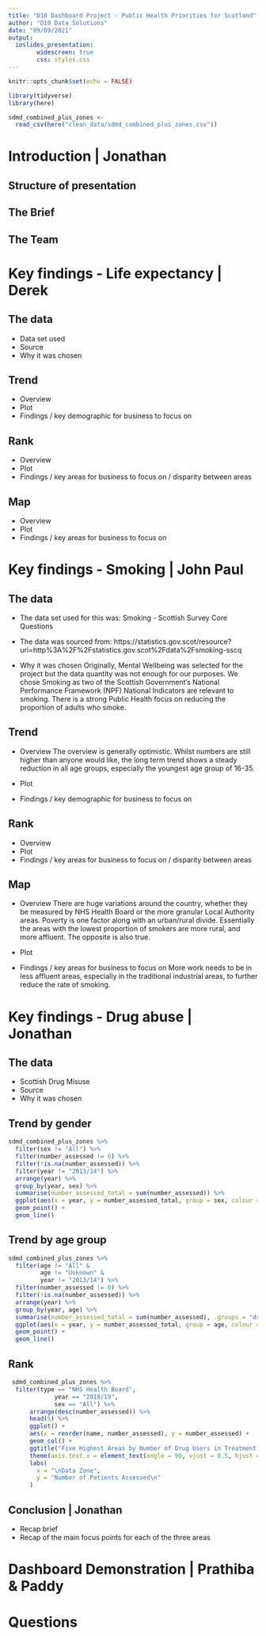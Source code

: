 ```yaml
---
title: "D10 Dashboard Project - Public Health Priorities for Scotland"
author: "D10 Data Solutions"
date: "09/09/2021"
output: 
  ioslides_presentation:
        widescreen: true
        css: styles.css
---
```


```r
knitr::opts_chunk$set(echo = FALSE)
```
```r
library(tidyverse)
library(here)
```
```r
sdmd_combined_plus_zones <- 
  read_csv(here("clean_data/sdmd_combined_plus_zones.csv"))

```




# Introduction | Jonathan

## Structure of presentation

## The Brief

## The Team





# Key findings - Life expectancy | Derek

## The data
- Data set used
- Source
- Why it was chosen

## Trend
- Overview
- Plot
- Findings / key demographic for business to focus on

## Rank
- Overview
- Plot
- Findings / key areas for business to focus on / disparity between areas

## Map
- Overview
- Plot
- Findings / key areas for business to focus on



# Key findings - Smoking | John Paul

## The data
- The data set used for this was:
Smoking - Scottish Survey Core Questions

- The data was sourced from:
https://statistics.gov.scot/resource?uri=http%3A%2F%2Fstatistics.gov.scot%2Fdata%2Fsmoking-sscq

- Why it was chosen
Originally, Mental Wellbeing was selected for the project but the data quantity
was not enough for our purposes.  We chose Smoking as two of the Scottish 
Government's National Performance Framework (NPF) National Indicators are 
relevant to smoking. There is a strong Public Health focus on reducing the 
proportion of adults who smoke.

## Trend
- Overview
The overview is generally optimistic.  Whilst numbers are still higher than
anyone would like, the long term trend shows a steady reduction in all age groups, 
especially the youngest age group of 16-35.

- Plot

- Findings / key demographic for business to focus on

## Rank
- Overview
- Plot
- Findings / key areas for business to focus on / disparity between areas

## Map
- Overview
There are huge variations around the country, whether they be measured by 
NHS Health Board or the more granular Local Authority areas.  Poverty is one 
factor along with an urban/rural divide.  Essentially the areas with the lowest
proportion of smokers are more rural, and more affluent.  The opposite is also true.

- Plot

- Findings / key areas for business to focus on
More work needs to be in less affluent areas, especially in the traditional 
industrial areas,  to further reduce the rate of smoking.


# Key findings - Drug abuse | Jonathan

## The data
- Scottish Drug Misuse 
- Source
- Why it was chosen

## Trend by gender  

```r
sdmd_combined_plus_zones %>% 
  filter(sex != "All") %>% 
  filter(number_assessed != 0) %>%
  filter(!is.na(number_assessed)) %>%
  filter(year != "2013/14") %>% 
  arrange(year) %>% 
  group_by(year, sex) %>% 
  summarise(number_assessed_total = sum(number_assessed)) %>% 
  ggplot(aes(x = year, y = number_assessed_total, group = sex, colour = sex)) +
  geom_point() +
  geom_line()
```
  
## Trend by age group  

```r
sdmd_combined_plus_zones %>% 
  filter(age != "All" &
         age != "Unknown" &
         year != "2013/14") %>% 
  filter(number_assessed != 0) %>%
  filter(!is.na(number_assessed)) %>% 
  arrange(year) %>% 
  group_by(year, age) %>% 
  summarise(number_assessed_total = sum(number_assessed), .groups = "drop") %>% 
  ggplot(aes(x = year, y = number_assessed_total, group = age, colour = age)) +
  geom_point() +
  geom_line()
```


## Rank  

```r
 sdmd_combined_plus_zones %>% 
  filter(type == "NHS Health Board",
             year == "2018/19",
             sex == "All") %>%
      arrange(desc(number_assessed)) %>% 
      head(5) %>%
      ggplot() +
      aes(x = reorder(name, number_assessed), y = number_assessed) +
      geom_col() +
      ggtitle("Five Highest Areas by Number of Drug Users in Treatment (Health Boards)") +
      theme(axis.text.x = element_text(angle = 90, vjust = 0.5, hjust = 1)) +
      labs(
        x = "\nData Zone",
        y = "Number of Patients Assessed\n"
      )
```



## Conclusion | Jonathan
- Recap brief
- Recap of the main focus points for each of the three areas

# Dashboard Demonstration | Prathiba & Paddy


# Questions